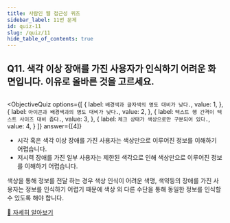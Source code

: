 ```yaml
---
title: 사람인 웹 접근성 퀴즈
sidebar_label: 11번 문제
id: quiz-11
slug: /quiz/11
hide_table_of_contents: true
---
```


## Q11. 색각 이상 장애를 가진 사용자가 인식하기 어려운 화면입니다. 이유로 올바른 것을 고르세요.


<FigureBox>
  <img src={"/img/a11y/quiz-color.png"} alt="" />
</FigureBox>


<ObjectiveQuiz
  options={[
    {
      label: `배경색과 글자색의 명도 대비가 낮다.`,
      value: 1,
    },
    {
      label: `아이콘과 배경색과의 명도 대비가 낮다.`,
      value: 2,
    },
    {
      label: `텍스트 행 간격이 텍스트 사이즈 대비 좁다.`,
      value: 3,
    },
    {
      label: `체크 상태가 색상으로만 구분되어 있다.`,
      value: 4,
    }
  ]}
  answer={[4]}
>
  <Correct>
    <ul>
      <li>시각 혹은 색각 이상 장애를 가진 사용자는 색상만으로 이루어진 정보를 이해하기 어렵습니다.</li>
      <li>저시력 장애를 가진 일부 사용자는 제한된 색각으로 인해 색상만으로 이루어진 정보를 이해하기 어렵습니다.</li>
    </ul>    
  </Correct>
  <p>색상을 통해 정보를 전달 하는 경우 색상 인식이 어려운 색맹, 색약등의 장애를 가진 사용자는 정보를 인식하기 어렵기 때문에 색상 외 다른 수단을 통해 동일한 정보를 인식할 수 있도록 해야 합니다.</p>
  <a href="https://sri-fe1.notion.site/398b09b86a8440c9b918d50bbea82b74">
    🔎 자세히 알아보기
  </a>
</ObjectiveQuiz>
